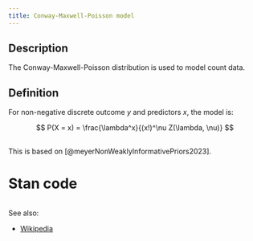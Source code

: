 ```yaml
---
title: Conway-Maxwell-Poisson model
---
```


## Description

The Conway-Maxwell-Poisson distribution is used to model count data.

## Definition

For non-negative discrete outcome $y$ and predictors $x$, the model is:

$$
P(X = x) = \frac{\lambda^x}{(x!)^\nu Z(\lambda, \nu)}
$$

## 

This is based on [@meyerNonWeaklyInformativePriors2023].

# Stan code

```.stan
```


See also:

- [Wikipedia](https://en.wikipedia.org/wiki/Conway%E2%80%93Maxwell%E2%80%93Poisson_distribution)
